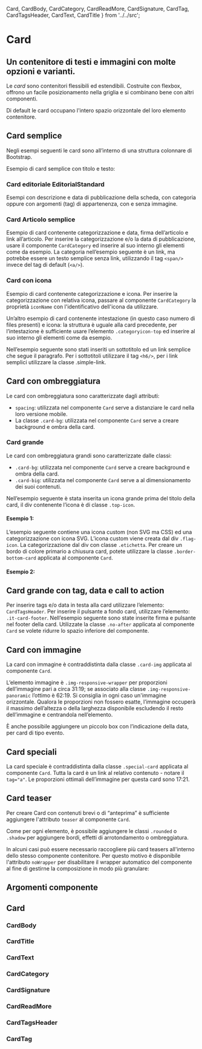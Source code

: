   Card,
  CardBody,
  CardCategory,
  CardReadMore,
  CardSignature,
  CardTag,
  CardTagsHeader,
  CardText,
  CardTitle
} from '../../src';

<Meta of={CardStories} />

# Card

## Un contenitore di testi e immagini con molte opzioni e varianti.

Le _card_ sono contenitori flessibili ed estendibili. Costruite con flexbox, offrono un facile posizionamento nella
griglia e si combinano bene con altri componenti.

Di default le card occupano l'intero spazio orizzontale del loro elemento contenitore.

## Card semplice

Negli esempi seguenti le card sono all’interno di una struttura colonnare di Bootstrap.

Esempio di card semplice con titolo e testo:

<Canvas of={CardStories.SimpleCard} />

### Card editoriale EditorialStandard

Esempi con descrizione e data di pubblicazione della scheda, con categoria oppure con argomenti (tag) di appartenenza, con e senza immagine.

<Canvas of={CardStories.EditorialStandard} />

### Card Articolo semplice

Esempio di card contenente categorizzazione e data, firma dell’articolo e link all’articolo.
Per inserire la categorizzazione e/o la data di pubblicazione, usare il componente `CardCategory` ed inserire al suo
interno gli elementi come da esempio.
La categoria nell’esempio seguente è un link, ma potrebbe essere un testo semplice senza link, utilizzando il tag
`<span/>` invece del tag di default (`<a/>`).

<Canvas of={CardStories.SimpleArticle} />

### Card con icona

Esempio di card contenente categorizzazione e icona.
Per inserire la categorizzazione con relativa icona, passare al componente `CardCategory` la proprietà `iconName` con
l'identificativo dell'icona da utilizzare.

<Canvas of={CardStories.CardIcon} />

Un’altro esempio di card contenente intestazione (in questo caso numero di files presenti) e icona: la struttura è
uguale alla card precedente, per l’intestazione è sufficiente usare l’elemento `.categoryicon-top` ed inserire al suo
interno gli elementi come da esempio.

Nell’esempio seguente sono stati inseriti un sottotitolo ed un link semplice che segue il paragrafo. Per i sottotitoli
utilizzare il tag `<h6/>`, per i link semplici utilizzare la classe .simple-link.

<Canvas of={CardStories.CardIconAdvanced} />

## Card con ombreggiatura

Le card con ombreggiatura sono caratterizzate dagli attributi:

- `spacing`: utilizzata nel componente `Card` serve a distanziare le card nella loro versione mobile.
- La classe `.card-bg`: utilizzata nel componente `Card` serve a creare background e ombra della card.

<Canvas of={CardStories.CardWithShading} />

### Card grande

Le card con ombreggiatura grandi sono caratterizzate dalle classi:

- `.card-bg`: utilizzata nel componente `Card` serve a creare background e ombra della card.
- `.card-big`: utilizzata nel componente `Card` serve a al dimensionamento dei suoi contenuti.

Nell’esempio seguente è stata inserita un icona grande prima del titolo della card, il div contenente l’icona è di
classe `.top-icon`.

#### Esempio 1:

<Canvas of={CardStories.BigCard} />

L’esempio seguente contiene una icona custom (non SVG ma CSS) ed una categorizzazione con icona SVG.
L’icona custom viene creata dal div `.flag-icon`.
La categorizzazione dal div con classe `.etichetta`.
Per creare un bordo di colore primario a chiusura card, potete utilizzare la classe `.border-bottom-card` applicata al
componente `Card`.

#### Esempio 2:

<Canvas of={CardStories.BigCardExampleTwo} />

## Card grande con tag, data e call to action

Per inserire tags e/o data in testa alla card utilizzare l’elemento: `CardTagsHeader`.
Per inserire il pulsante a fondo card, utilizzare l’elemento: `.it-card-footer`. Nell’esempio seguente sono state
inserite firma e pulsante nel footer della card.
Utilizzate la classe `.no-after` applicata al componente `Card` se volete ridurre lo spazio inferiore del componente.

<Canvas of={CardStories.BigCardWithTag} />

## Card con immagine

La card con immagine è contraddistinta dalla classe `.card-img` applicata al componente `Card`.

L’elemento immagine è `.img-responsive-wrapper` per proporzioni dell’immagine pari a circa 31:19; se associato alla
classe `.img-responsive-panoramic` l’ottimo è 62:19. Si consiglia in ogni caso un'immagine orizzontale.
Qualora le proporzioni non fossero esatte, l’immagine occuperà il massimo dell’altezza o della larghezza disponibile
escludendo il resto dell’immagine e centrandola nell’elemento.

È anche possibile aggiungere un piccolo box con l’indicazione della data, per card di tipo evento.

<Canvas of={CardStories.CardsWithImages} />

## Card speciali

La card speciale è contraddistinta dalla classe `.special-card` applicata al componente `Card`.
Tutta la card è un link al relativo contenuto - notare il `tag="a"`. Le proporzioni ottimali dell’immagine per questa
card sono 17:21.

<Canvas of={CardStories.SpecialCard} />

## Card teaser

Per creare Card con contenuti brevi o di “anteprima” è sufficiente aggiungere l'attributo `teaser` al componente `Card`.

Come per ogni elemento, è possibile aggiungere le classi `.rounded` o `.shadow` per aggiungere bordi, effetti di arrotondamento o ombreggiatura.

<Canvas of={CardStories.SimpleCardTeaser} />

In alcuni casi può essere necessario raccogliere più card teasers all'interno dello stesso componente contenitore. Per questo motivo è disponibile l'attributo `noWrapper` per disabilitare il wrapper automatico del componente al fine di gestirne la composizione in modo più granulare:

<Canvas of={CardStories.CardTeaserMultiple} />

## Argomenti componente

## Card

<ArgTypes of={Card} />

### CardBody

<ArgTypes of={CardBody} />

### CardTitle

<ArgTypes of={CardTitle} />

### CardText

<ArgTypes of={CardText} />

### CardCategory

<ArgTypes of={CardCategory} />

### CardSignature

<ArgTypes of={CardSignature} />

### CardReadMore

<ArgTypes of={CardReadMore} />

### CardTagsHeader

<ArgTypes of={CardTagsHeader} />

### CardTag

<ArgTypes of={CardTag} />
